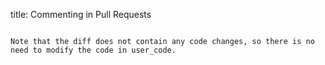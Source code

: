 title: Commenting in Pull Requests
```

Note that the diff does not contain any code changes, so there is no need to modify the code in user_code.
